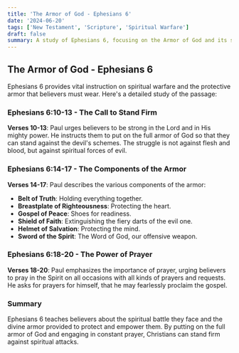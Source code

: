 ```yaml
---
title: 'The Armor of God - Ephesians 6'
date: '2024-06-20'
tags: ['New Testament', 'Scripture', 'Spiritual Warfare']
draft: false
summary: A study of Ephesians 6, focusing on the Armor of God and its significance in the believer's spiritual life.
---
```


## The Armor of God - Ephesians 6

Ephesians 6 provides vital instruction on spiritual warfare and the protective armor that believers must wear. Here's a detailed study of the passage:

### Ephesians 6:10-13 - The Call to Stand Firm

**Verses 10-13**: Paul urges believers to be strong in the Lord and in His mighty power. He instructs them to put on the full armor of God so that they can stand against the devil's schemes. The struggle is not against flesh and blood, but against spiritual forces of evil.

### Ephesians 6:14-17 - The Components of the Armor

**Verses 14-17**: Paul describes the various components of the armor:

- **Belt of Truth**: Holding everything together.
- **Breastplate of Righteousness**: Protecting the heart.
- **Gospel of Peace**: Shoes for readiness.
- **Shield of Faith**: Extinguishing the fiery darts of the evil one.
- **Helmet of Salvation**: Protecting the mind.
- **Sword of the Spirit**: The Word of God, our offensive weapon.

### Ephesians 6:18-20 - The Power of Prayer

**Verses 18-20**: Paul emphasizes the importance of prayer, urging believers to pray in the Spirit on all occasions with all kinds of prayers and requests. He asks for prayers for himself, that he may fearlessly proclaim the gospel.

### Summary

Ephesians 6 teaches believers about the spiritual battle they face and the divine armor provided to protect and empower them. By putting on the full armor of God and engaging in constant prayer, Christians can stand firm against spiritual attacks.
